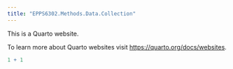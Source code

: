 ```yaml
---
title: "EPPS6302.Methods.Data.Collection"
---
```


This is a Quarto website.

To learn more about Quarto websites visit <https://quarto.org/docs/websites>.

```r
1 + 1
```
